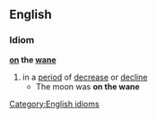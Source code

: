 ==English==
===Idiom===
'''[[on]] the [[wane]]'''
#in a [[period]] of [[decrease]] or [[decline]]
#* The moon was '''on the wane'''
[[Category:English idioms]]